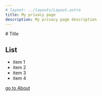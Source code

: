 ---
# layout: ../layouts/Layout.astro
title: My privacy page
description: My privacy page description
---

<Layout title={frontmatter.title} description={frontmatter.description}>
# Title

## List
- item 1
- item 2
- item 3
- item 4

[go to About](/about)
</Layout>
